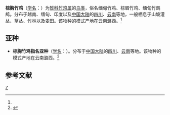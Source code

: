 {{Speciesbox
| taxon = Bambusicola fytchii
| image = Bambusicola fytchii -Smithsonian National Zoo, Washington, USA-8a.jpg
| binomial_authority = (Anderson)<ref name='id1648'>{{cite web| url =http://www.bioinfo.cn/db05/BjdwSpecies.php?action=view&id=1648| title =棕胸竹鸡| work =《中国动物物种编目数据库》| publisher =中国科学院微生物研究所| author =中国科学院动物研究所| accessdate =2009-04-04| deadurl =yes| archiveurl =https://web.archive.org/web/20160305095804/http://www.bioinfo.cn/db05/BjdwSpecies.php?action=view&id=1648| archivedate =2016-03-05}}</ref>
}}

'''棕胸竹鸡'''（[[学名|学名]]：{{lang|la|''Bambusicola fytchii''}}）为[[雉科|雉科]][[竹鸡属|竹鸡属]]的[[鸟类|鸟类]]，俗名缅甸竹鸡、棕眉竹鸡、缅甸竹鹧鸪。分布于越南、缅甸、印度以及[[中国大陆|中国大陆]]的[[四川|四川]]、[[云南|云南]]等地，一般栖息于山坡灌丛、草丛、竹林以及麦田。该物种的模式产地在云南潞西。<ref name='id1648'/>

==亚种==
*'''棕胸竹鸡指名亚种'''（[[学名|学名]]：{{lang|la|''Bambusicola fytchii fytchii''}}）。分布于[[中国大陆|中国大陆]]的[[四川|四川]]、[[云南|云南]]等地。该物种的模式产地在云南潞西。<ref name='id1649'>{{cite web| url =http://www.bioinfo.cn/db05/BjdwSpecies.php?action=view&id=1649| title =棕胸竹鸡指名亚种| work =《中国动物物种编目数据库》| publisher =中国科学院微生物研究所| author =中国科学院动物研究所| accessdate =2009-04-04| deadurl =yes| archiveurl =https://web.archive.org/web/20160305001311/http://www.bioinfo.cn/db05/BjdwSpecies.php?action=view&id=1649| archivedate =2016-03-05}}</ref>

== 参考文献 ==
{{reflist}}
{{Taxonbar|from=Q1259751}}

[[Category:竹鸡属|Z]]


{{鸡形目小作品}}